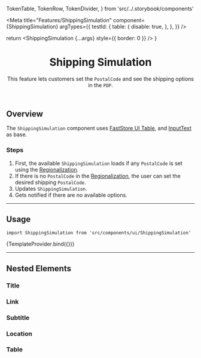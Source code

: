   TokenTable,
  TokenRow,
  TokenDivider,
} from 'src/../.storybook/components'

<Meta
  title="Features/ShippingSimulation"
  component={ShippingSimulation}
  argTypes={{
    testId: {
      table: {
        disable: true,
      },
    },
  }}
/>

  return <ShippingSimulation {...args} style={{ border: 0 }} />
}

<header>

# Shipping Simulation

This feature lets customers set the `PostalCode` and see the shipping options in the `PDP`.

</header>

## Overview

The `ShippingSimulation` component uses [FastStore UI Table](https://www.faststore.dev/reference/ui/molecules/Table), and [InputText](/docs/atoms-inputtext-⚠%EF%B8%8F--default) as base.

### Steps

1. First, the available `ShippingSimulation` loads if any `PostalCode` is set using the [Regionalization](/docs/features-regionalization-overview--default-button).
2. If there is no `PostalCode` in the [Regionalization](/docs/features-regionalization-overview--default-button), the user can set the desired shipping `PostalCode`.
3. Updates `ShippingSimulation`.
4. Gets notified if there are no available options.

---

## Usage

`import ShippingSimulation from 'src/components/ui/ShippingSimulation'`

<Canvas>
  <Story name="default">{TemplateProvider.bind({})}</Story>
</Canvas>

<TokenTable>
  <TokenRow
    token="--fs-shipping-simulation-font-size"
    value="var(--fs-text-size-legend)"
  />
  <TokenRow
    token="--fs-shipping-simulation-border-radius-bottom"
    value="var(--fs-border-radius)"
  />
</TokenTable>

---

## Nested Elements

### Title

<TokenTable>
  <TokenRow
    token="--fs-shipping-simulation-title-padding-bottom"
    value="var(--fs-spacing-2)"
  />
</TokenTable>

### Link

<TokenTable>
  <TokenRow
    token="--fs-shipping-simulation-link-padding-top"
    value="var(--fs-spacing-1)"
  />
  <TokenRow
    token="--fs-shipping-simulation-link-padding-bottom"
    value="var(--fs-spacing-4)"
  />
</TokenTable>

### Subtitle

<TokenTable>
  <TokenRow
    token="--fs-shipping-simulation-subtitle-text-size"
    value="var(--fs-text-size-2)"
  />
  <TokenRow
    token="--fs-shipping-simulation-subtitle-text-weight"
    value="var(--fs-text-weight-bold)"
  />
  <TokenRow token="--fs-shipping-simulation-subtitle-line-height" value="1.5" />
</TokenTable>

### Location

<TokenTable>
  <TokenRow
    token="--fs-shipping-simulation-location-padding-bottom"
    value="var(--fs-spacing-2)"
  />
</TokenTable>

### Table

<TokenTable>
  <TokenRow
    token="--fs-shipping-simulation-table-row-bkg-color"
    value="var(--fs-color-main-0)"
    isColor
  />
  <TokenRow
    token="--fs-shipping-simulation-table-row-even-bkg-color"
    value="transparent"
  />
  <TokenDivider />
  <TokenRow
    token="--fs-shipping-simulation-table-cell-padding"
    value="var(--fs-spacing-2)"
  />
  <TokenRow
    token="--fs-shipping-simulation-table-cell-text-size"
    value="var(--fs-text-size-2)"
  />
  <TokenRow
    token="--fs-shipping-simulation-table-cell-border-radius"
    value="var(--fs-border-radius)"
  />
</TokenTable>
